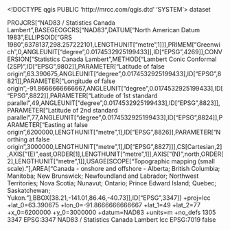 <!DOCTYPE qgis PUBLIC 'http://mrcc.com/qgis.dtd' 'SYSTEM'>
<qgis version="3.34.2-Prizren">
  <identifier></identifier>
  <parentidentifier></parentidentifier>
  <language></language>
  <type>dataset</type>
  <title></title>
  <abstract></abstract>
  <links/>
  <dates/>
  <fees></fees>
  <encoding></encoding>
  <crs>
    <spatialrefsys nativeFormat="Wkt">
      <wkt>PROJCRS["NAD83 / Statistics Canada Lambert",BASEGEOGCRS["NAD83",DATUM["North American Datum 1983",ELLIPSOID["GRS 1980",6378137,298.257222101,LENGTHUNIT["metre",1]]],PRIMEM["Greenwich",0,ANGLEUNIT["degree",0.0174532925199433]],ID["EPSG",4269]],CONVERSION["Statistics Canada Lambert",METHOD["Lambert Conic Conformal (2SP)",ID["EPSG",9802]],PARAMETER["Latitude of false origin",63.390675,ANGLEUNIT["degree",0.0174532925199433],ID["EPSG",8821]],PARAMETER["Longitude of false origin",-91.8666666666667,ANGLEUNIT["degree",0.0174532925199433],ID["EPSG",8822]],PARAMETER["Latitude of 1st standard parallel",49,ANGLEUNIT["degree",0.0174532925199433],ID["EPSG",8823]],PARAMETER["Latitude of 2nd standard parallel",77,ANGLEUNIT["degree",0.0174532925199433],ID["EPSG",8824]],PARAMETER["Easting at false origin",6200000,LENGTHUNIT["metre",1],ID["EPSG",8826]],PARAMETER["Northing at false origin",3000000,LENGTHUNIT["metre",1],ID["EPSG",8827]]],CS[Cartesian,2],AXIS["(E)",east,ORDER[1],LENGTHUNIT["metre",1]],AXIS["(N)",north,ORDER[2],LENGTHUNIT["metre",1]],USAGE[SCOPE["Topographic mapping (small scale)."],AREA["Canada - onshore and offshore - Alberta; British Columbia; Manitoba; New Brunswick; Newfoundland and Labrador; Northwest Territories; Nova Scotia; Nunavut; Ontario; Prince Edward Island; Quebec; Saskatchewan; Yukon."],BBOX[38.21,-141.01,86.46,-40.73]],ID["EPSG",3347]]</wkt>
      <proj4>+proj=lcc +lat_0=63.390675 +lon_0=-91.8666666666667 +lat_1=49 +lat_2=77 +x_0=6200000 +y_0=3000000 +datum=NAD83 +units=m +no_defs</proj4>
      <srsid>1305</srsid>
      <srid>3347</srid>
      <authid>EPSG:3347</authid>
      <description>NAD83 / Statistics Canada Lambert</description>
      <projectionacronym>lcc</projectionacronym>
      <ellipsoidacronym>EPSG:7019</ellipsoidacronym>
      <geographicflag>false</geographicflag>
    </spatialrefsys>
  </crs>
  <extent/>
</qgis>
